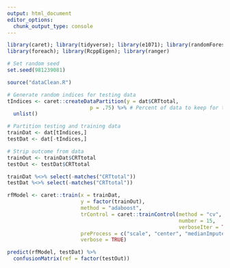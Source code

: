 ```yaml
---
output: html_document
editor_options: 
  chunk_output_type: console
---
```

```r
library(caret); library(tidyverse); library(e1071); library(randomForest); 
library(foreach); library(RcppEigen); library(ranger)

# Set random seed
set.seed(981239081)
```

```r
source("dataClean.R")

# Generate random indices for testing data
tIndices <- caret::createDataPartition(y = dat$CRTtotal,
                           p = .75) %>% # Percent of data to keep for training
  unlist()

# Partition testing and training data
trainDat <- dat[tIndices,]
testDat <- dat[-tIndices,]

# Strip outcome from data
trainOut <- trainDat$CRTtotal
testOut <- testDat$CRTtotal

trainDat %<>% select(-matches("CRTtotal"))
testDat %<>% select(-matches("CRTtotal"))
```

```r
rfModel <- caret::train(x = trainDat,
                        y = factor(trainOut),
                        method = "adaboost", 
                        trControl = caret::trainControl(method = "cv", 
                                                        number = 15,
                                                        verboseIter = TRUE), 
                        preProcess = c("scale", "center", "medianImpute"),
                        verbose = TRUE) 
```

```r
predict(rfModel, testDat) %>%
  confusionMatrix(ref = factor(testOut))
```



